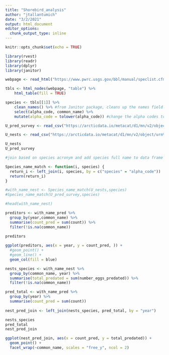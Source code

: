 ```yaml
---
title: "Shorebird_analysis"
author: "jtallantumich"
date: "3/2/2021"
output: html_document
editor_options: 
  chunk_output_type: inline
---
```


```r
knitr::opts_chunk$set(echo = TRUE)
```

```r
library(rvest)
library(readr)
library(dplyr)
library(janitor)
```

```r
webpage <- read_html("https://www.pwrc.usgs.gov/bbl/manual/speclist.cfm")

tbls <- html_nodes(webpage, "table") %>% 
    html_table(fill = TRUE)

species <- tbls[[1]] %>% 
    clean_names() %>% #from Janitor package, cleans up the names field
    select(alpha_code, common_name) %>% 
    mutate(alpha_code = tolower(alpha_code)) #change the alpha codes to lower case
```

```r
U_pred_survey <- read_csv("https://arcticdata.io/metacat/d1/mn/v2/object/urn%3Auuid%3A9ffec04c-7e2d-41dd-9e88-b6c2e8c4375e")

U_nests <- read_csv("https://arcticdata.io/metacat/d1/mn/v2/object/urn%3Auuid%3A982bd2fc-4edf-4da7-96ef-0d11b853102d")

U_nests
U_pred_survey
```

```r

#join based on species acronym and add species full name to data frame

Species_name_match <- function(i, species) {
  return_i <- left_join(i, species, by = c("species" = "alpha_code"))
  return(return_i)
}

#with_name_nest <- Species_name_match(U_nests,species)
#Species_name_match(U_pred_survey,species)

#head(with_name_nest)

```
```r
preditors <- with_name_pred %>% 
  group_by(year,common_name) %>% 
  summarise(count_pred = sum(count)) %>% 
  filter(!is.na(common_name))

preditors
  
ggplot(preditors, aes(x = year, y = count_pred, )) +
  #geom_point() +
  #geom_line() +
  geom_col(fill = blue)
```
 
```r
nests_species <- with_name_nest %>% 
  group_by(common_name, year) %>% 
  summarise(total_predated = sum(number_eggs_predated)) %>% 
  filter(!is.na(common_name))

pred_total <- with_name_pred %>% 
  group_by(year) %>% 
  summarise(count_pred = sum(count))
  
nest_pred_join <- left_join(nests_species, pred_total, by = "year")

nests_species
pred_total
nest_pred_join
```

```r
ggplot(nest_pred_join, aes(x = count_pred, y = total_predated)) +
  geom_point() +
  facet_wrap(~common_name, scales = "free_y", ncol = 2) 
```

